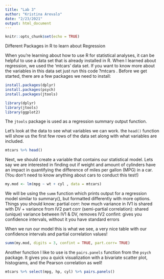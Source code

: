 ```yaml
---
title: "Lab 3"
author: "Kristina Arevalo"
date: "2/23/2021"
output: html_document
---
```


```r
knitr::opts_chunk$set(echo = TRUE)
```

Different Packages in R to learn about Regression

When you're learning about how to use R for statistical analyses, it can be helpful to use a data set that is already installed in R. When I learned about regression, we used the 'mtcars' data set. If you want to know more about the variables in this data set just run this code ?mtcars . Before we get started, there are a few packages we need to install: 

```r

install.packages(dplyr)
install.packages(psych)
install.packages(jtools)

library(dplyr)
library(jtools)
library(ggplot2)
```

The `jtools` package is used as a regression summary output function.

Let's look at the data to see what variables we can work. the `head()` function will show us the first few rows of the data set along with what variables are included.
```r
mtcars %>% head()
```

Next, we should create a variable that contains our statistical model. Lets say we are interested in finding out if weight and amount of cylinders have an impact in quantifying the difference of miles per gallon (MPG) in a car. (You don't need to know anything about cars to conduct this test!)
```r
my.mod <- lm(mpg ~ wt + cyl , data = mtcars)
```

We will be using the `summ` function which prints output for a regression model similar to summary(), but formatted differently with more options. Things you should know:
  partial corr: how much variance in IV1 is shared with DV + variance from IV2
  part corr (semi-partial correlation): shared (unique) variance between IV1 & DV, removes IV2
  confint: gives you confidence intervals, without it you have standard errors

When we run our model this is what we see, a very nice table with our confidence intervals and partial correlation values! 
```r
summ(my.mod, digits = 3, confint = TRUE, part.corr= TRUE)
```

Another function I like to use is the `pairs.panels` function from the `psych` package. It gives you a quick visualization with a bivariate scatter plot, histograms, and the Pearson correlation as well! 

```r
mtcars %>% select(mpg, hp, cyl) %>% pairs.panels()
```



